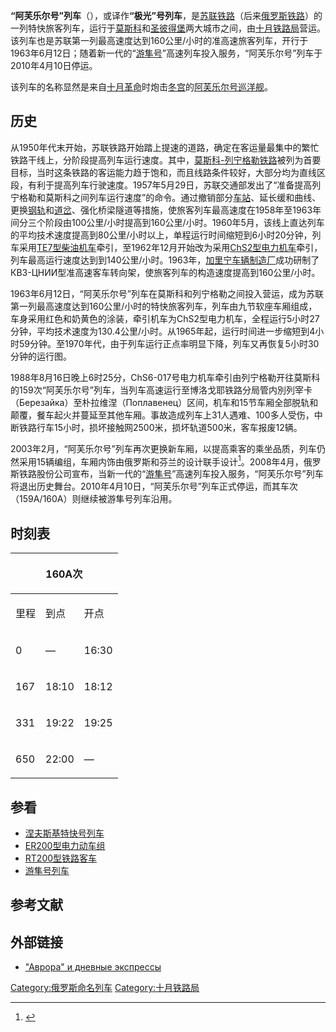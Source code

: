 {{Infobox rail service
| name = 阿芙乐尔号<br />{{lang|ru|«Авро́ра»}}
| image = 
| caption = 
| locale = {{RUS}}
| first = 1963年6月12日
| last = 2010年4月10日
| operator = [[俄罗斯铁路|俄罗斯铁路]][[十月铁路局|十月铁路局]]
| formeroperator  = [[苏联铁路运输|苏联铁路]]
| trainnumber = 159А/160А
| trainclass = 特快列车
| stops  = 2
| distance = 650公里
| journeytime = 5:30
| frequency = 每日开行
| line_used = [[莫斯科-聖彼得堡鐵路|莫斯科-聖彼得堡鐵路]]
| map = 
}}
'''“阿芙乐尔号”列车'''（{{lang-ru|'''Поезд «Авро́ра»'''}}），或译作'''“极光”号列车'''，是[[苏联铁路运输|苏联铁路]]（后来[[俄罗斯铁路运输|俄罗斯铁路]]）的一列特快旅客列车，运行于[[莫斯科|莫斯科]]和[[圣彼得堡|圣彼得堡]]两大城市之间，由[[十月铁路局|十月铁路局]]营运。该列车也是苏联第一列最高速度达到160公里/小时的准高速旅客列车，开行于1963年6月12日；随着新一代的“[[游隼号列车|游隼号]]”高速列车投入服务，“阿芙乐尔号”列车于2010年4月10日停运。

该列车的名称显然是来自[[十月革命|十月革命]]时炮击[[冬宫|冬宫]]的[[阿芙乐尔号巡洋舰|阿芙乐尔号巡洋舰]]。

==历史==
从1950年代末开始，苏联铁路开始踏上提速的道路，确定在客运量最集中的繁忙铁路干线上，分阶段提高列车运行速度。其中，[[莫斯科-聖彼得堡鐵路|莫斯科-列宁格勒铁路]]被列为首要目标，当时这条铁路的客运能力趋于饱和，而且线路条件较好，大部分均为直线区段，有利于提高列车行驶速度。1957年5月29日，苏联交通部发出了“准备提高列宁格勒和莫斯科之间列车运行速度”的命令。通过撤销部分[[鐵路車站|车站]]、延长缓和曲线、更换[[钢轨|钢轨]]和[[道岔|道岔]]、强化桥梁隧道等措施，使旅客列车最高速度在1958年至1963年间分三个阶段由100公里/小时提高到160公里/小时。1960年5月，该线上直达列车的平均技术速度提高到80公里/小时以上，单程运行时间缩短到6小时20分钟，列车采用[[TE7型柴油机车|TE7型柴油机车]]牵引，至1962年12月开始改为采用[[ChS2型电力机车|ChS2型电力机车]]牵引，列车最高运行速度达到到140公里/小时。1963年，[[加里宁车辆制造厂|加里宁车辆制造厂]]成功研制了КВЗ-ЦНИИ型准高速客车转向架，使旅客列车的构造速度提高到160公里/小时。

1963年6月12日，“阿芙乐尔号”列车在莫斯科和列宁格勒之间投入营运，成为苏联第一列最高速度达到160公里/小时的特快旅客列车，列车由九节软座车厢组成，车身采用红色和奶黄色的涂装，牵引机车为ChS2型电力机车，全程运行5小时27分钟，平均技术速度为130.4公里/小时。从1965年起，运行时间进一步缩短到4小时59分钟。至1970年代，由于列车运行正点率明显下降，列车又再恢复5小时30分钟的运行图。

1988年8月16日晚上6时25分，ChS6-017号电力机车牵引由列宁格勒开往莫斯科的159次“阿芙乐尔号”列车，当列车高速运行至博洛戈耶铁路分局管内別列宰卡（Березайка）至朴拉维涅（Поплавенец）区间，机车和15节车厢全部脱轨和颠覆，餐车起火并蔓延至其他车厢。事故造成列车上31人遇难、100多人受伤，中断铁路行车15小时，损坏接触网2500米，损坏轨道500米，客车报废12辆。

2003年2月，“阿芙乐尔号”列车再次更换新车厢，以提高乘客的乘坐品质，列车仍然采用15辆编组，车厢内饰由俄罗斯和芬兰的设计联手设计<ref>{{Cite web |url=http://www.cargobay.ru/news/izvestija_moskva/2003/2/18/id_112029.html |title="аврора" перестала быть пролетарским символом. |accessdate=2013-03-15 |publisher=Архив прессы |date= |archive-url=https://web.archive.org/web/20131021095224/http://www.cargobay.ru/news/izvestija_moskva/2003/2/18/id_112029.html |archive-date=2013-10-21 |dead-url=yes }}</ref>。2008年4月，俄罗斯铁路股份公司宣布，当新一代的“[[游隼号列车|游隼号]]”高速列车投入服务，“阿芙乐尔号”列车将退出历史舞台。2010年4月10日，“阿芙乐尔号”列车正式停运，而其车次（159А/160А）则继续被游隼号列车沿用。

==时刻表==
{| class="wikitable mw-collapsible mw-collapsed"
! colspan="3"|160A次
! rowspan="2"|停靠站
! colspan="3"|159A次
|-
!里程!!到点!!开点!!到点!!开点!!里程
|-
|0||—||16:30||[[列寧格勒站|莫斯科]]||21:30||—||650
|-
|167||18:10||18:12||[[特維爾站|特維爾]]||19:50||19:52||483
|-
|331||19:22||19:25||[[博洛戈耶-莫斯科站|博洛戈耶]]||18:35||18:38||319
|-
|650||22:00||—||[[莫斯科站_(聖彼得堡)|聖彼得堡]]||—||16:00||0
|}

==参看==
{{Portal|鐵路|P train.svg}}
*[[涅夫斯基特快号列车|涅夫斯基特快号列车]]
*[[ER200型电力动车组|ER200型电力动车组]]
*[[RT200型铁路客车|RT200型铁路客车]]
*[[游隼号列车|游隼号列车]]

==参考文献==
{{reflist}}

==外部链接==
*{{ru}}[https://web.archive.org/web/20110826105145/http://rt200.narod.ru/de.html "Аврора" и дневные экспрессы]

{{Russian Railways branded train}}

[[Category:俄罗斯命名列车|Category:俄罗斯命名列车]]
[[Category:十月铁路局|Category:十月铁路局]]